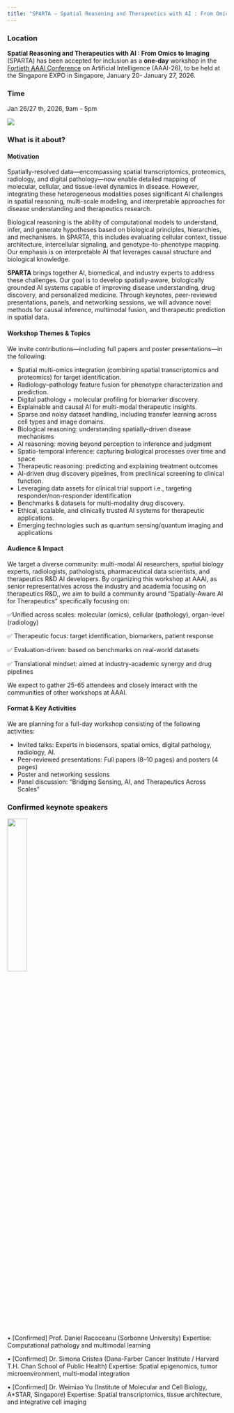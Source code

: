 ```yaml
---
title: "SPARTA — Spatial Reasoning and Therapeutics with AI : From Omics to Imaging"
---
```


### Location

**Spatial Reasoning and Therapeutics with AI : From Omics to Imaging** (SPARTA) has been accepted for inclusion as a **one-day** workshop in the [Fortieth AAAI Conference](https://aaai.org/conference/aaai/aaai-26/workshops-call/) on Artificial Intelligence (AAAI-26), to be held at the Singapore EXPO in Singapore, January 20- January 27, 2026.

### Time

Jan 26/27 th, 2026, 9am - 5pm

![](images/aaai_workshop.png)

### What is it about?

#### Motivation

Spatially-resolved data—encompassing spatial transcriptomics, proteomics, radiology, and digital pathology—now enable detailed mapping of molecular, cellular, and tissue-level dynamics in disease. However, integrating these heterogeneous modalities poses significant AI challenges in spatial reasoning, multi-scale modeling, and interpretable approaches for disease understanding and therapeutics research.

Biological reasoning is the ability of computational models to understand, infer, and generate hypotheses based on biological principles, hierarchies, and mechanisms. In SPARTA, this includes evaluating cellular context, tissue architecture, intercellular signaling, and genotype-to-phenotype mapping. Our emphasis is on interpretable AI that leverages causal structure and biological knowledge.

**SPARTA** brings together AI, biomedical, and industry experts to address these challenges. Our goal is to develop spatially-aware, biologically grounded AI systems capable of improving disease understanding, drug discovery, and personalized medicine. Through keynotes, peer-reviewed presentations, panels, and networking sessions, we will advance    novel methods for causal inference, multimodal fusion, and therapeutic prediction in spatial data.

#### Workshop Themes & Topics

We invite contributions—including full papers and poster presentations—in the following:

* Spatial multi-omics integration (combining spatial transcriptomics and proteomics) for target identification.
* Radiology–pathology feature fusion for phenotype characterization and prediction.
* Digital pathology + molecular profiling for biomarker discovery.
* Explainable and causal AI for multi-modal therapeutic insights.
* Sparse and noisy dataset handling, including transfer learning across cell types and image domains.
* Biological reasoning: understanding spatially-driven disease mechanisms
* AI reasoning: moving beyond perception to inference and judgment
* Spatio-temporal inference: capturing biological processes over time and space
* Therapeutic reasoning: predicting and explaining treatment outcomes	
* AI-driven drug discovery pipelines, from preclinical screening to  clinical function.
* Leveraging data assets for clinical trial support i.e.,  targeting responder/non-responder identification     
* Benchmarks & datasets for multi-modality drug discovery.
* Ethical, scalable, and clinically trusted AI systems for therapeutic applications.
* Emerging technologies such as quantum sensing/quantum imaging and applications

####  Audience & Impact

We target a diverse community: multi-modal AI researchers, spatial biology experts, radiologists, pathologists, pharmaceutical data scientists, and therapeutics R&D AI developers. By organizing this workshop at AAAI, as senior representatives across the industry and academia focusing on therapeutics R&D,, we aim to build a community around “Spatially-Aware AI for Therapeutics” specifically focusing on:

✅Unified across scales: molecular (omics), cellular (pathology), organ-level (radiology)

✅ Therapeutic focus: target identification, biomarkers, patient response

✅ Evaluation-driven: based on benchmarks on real-world datasets

✅ Translational mindset: aimed at industry-academic synergy and drug pipelines

We expect to gather 25-65 attendees and closely interact with the communities of other workshops at AAAI.

####  Format & Key Activities
We are planning for a full-day workshop consisting of the following activities:

* Invited talks: Experts in biosensors, spatial omics, digital pathology, radiology, AI.
* Peer-reviewed presentations: Full papers (8–10 pages) and posters (4 pages)
* Poster and networking sessions
* Panel discussion: “Bridging Sensing, AI, and Therapeutics Across Scales”


### Confirmed keynote speakers 

![](images/xxx.jpg){width=30%}


• [Confirmed] Prof. Daniel Racoceanu (Sorbonne University)
 Expertise: Computational pathology and multimodal learning
 
• [Confirmed] Dr. Simona Cristea (Dana-Farber Cancer Institute / Harvard T.H. Chan School of Public Health)
Expertise: Spatial epigenomics, tumor microenvironment, multi-modal integration

• [Confirmed] Dr. Weimiao Yu (Institute of Molecular and Cell Biology, A*STAR, Singapore)
Expertise: Spatial transcriptomics, tissue architecture, and integrative cell imaging





